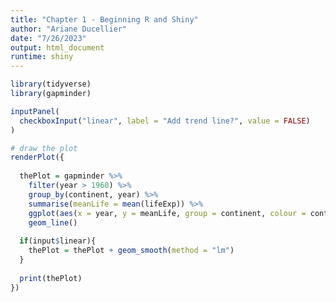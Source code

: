 ```yaml
---
title: "Chapter 1 - Beginning R and Shiny"
author: "Ariane Ducellier"
date: "7/26/2023"
output: html_document
runtime: shiny
---
```


```r

library(tidyverse)
library(gapminder)

inputPanel( 
  checkboxInput("linear", label = "Add trend line?", value = FALSE) 
) 

# draw the plot 
renderPlot({ 
  
  thePlot = gapminder %>%
    filter(year > 1960) %>%
    group_by(continent, year) %>%
    summarise(meanLife = mean(lifeExp)) %>%
    ggplot(aes(x = year, y = meanLife, group = continent, colour = continent)) +
    geom_line()
  
  if(input$linear){ 
    thePlot = thePlot + geom_smooth(method = "lm") 
  } 
  
  print(thePlot)
})

```
